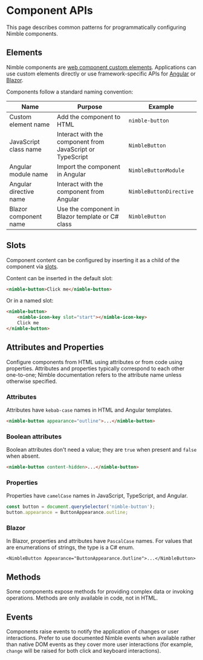 
<Meta title="Component APIs" />

# Component APIs

This page describes common patterns for programmatically configuring Nimble
components.

## Elements

Nimble components are
[web component custom elements](https://developer.mozilla.org/en-US/docs/Web/API/Web_components).
Applications can use custom elements directly or use framework-specific APIs for
[Angular](https://angular.io/) or
[Blazor](https://dotnet.microsoft.com/en-us/apps/aspnet/web-apps/blazor).

Components follow a standard naming convention:

| Name                   | Purpose                                                   | Example                 |
| ---------------------- | --------------------------------------------------------- | ----------------------- |
| Custom element name    | Add the component to HTML                                 | `nimble-button`         |
| JavaScript class name  | Interact with the component from JavaScript or TypeScript | `NimbleButton`          |
| Angular module name    | Import the component in Angular                           | `NimbleButtonModule`    |
| Angular directive name | Interact with the component from Angular                  | `NimbleButtonDirective` |
| Blazor component name  | Use the component in Blazor template or C# class          | `NimbleButton`          |

## Slots

Component content can be configured by inserting it as a child of the component
via [slots](https://developer.mozilla.org/en-US/docs/Web/API/Element/slot).

Content can be inserted in the default slot:

```html
<nimble-button>Click me</nimble-button>
```

Or in a named slot:

```html
<nimble-button>
    <nimble-icon-key slot="start"></nimble-icon-key>
    Click me
</nimble-button>
```

## Attributes and Properties

Configure components from HTML using attributes or from code using properties.
Attributes and properties typically correspond to each other one-to-one; Nimble
documentation refers to the attribute name unless otherwise specified.

### Attributes

Attributes have `kebab-case` names in HTML and Angular templates.

```html
<nimble-button appearance="outline">...</nimble-button>
```

### Boolean attributes

Boolean attributes don't need a value; they are `true` when present and `false`
when absent.

```html
<nimble-button content-hidden>...</nimble-button>
```

### Properties

Properties have `camelCase` names in JavaScript, TypeScript, and Angular.

```ts
const button = document.querySelector('nimble-button');
button.appearance = ButtonAppearance.outline;
```

### Blazor

In Blazor, properties and attributes have `PascalCase` names. For values that
are enumerations of strings, the type is a C# enum.

```
<NimbleButton Appearance="ButtonAppearance.Outline">...</NimbleButton>
```

## Methods

Some components expose methods for providing complex data or invoking
operations. Methods are only available in code, not in HTML.

## Events

Components raise events to notify the application of changes or user
interactions. Prefer to use documented Nimble events when available rather than
native DOM events as they cover more user interactions (for example, `change`
will be raised for both click and keyboard interactions).
